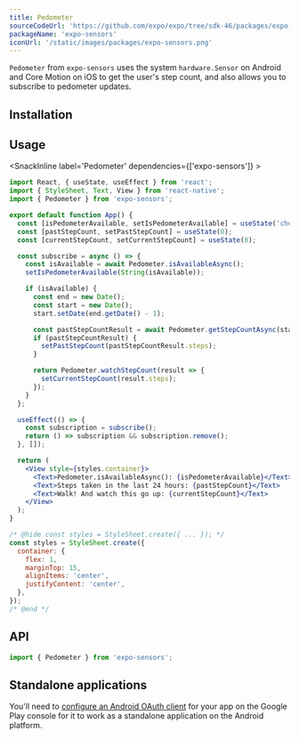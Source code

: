 ```yaml
---
title: Pedometer
sourceCodeUrl: 'https://github.com/expo/expo/tree/sdk-46/packages/expo-sensors'
packageName: 'expo-sensors'
iconUrl: '/static/images/packages/expo-sensors.png'
---
```



`Pedometer` from `expo-sensors` uses the system `hardware.Sensor` on Android and Core Motion on iOS to get the user's step count, and also allows you to subscribe to pedometer updates.

<PlatformsSection android emulator ios simulator />

## Installation

<APIInstallSection />

## Usage

<SnackInline label='Pedometer' dependencies={['expo-sensors']} >

```jsx
import React, { useState, useEffect } from 'react';
import { StyleSheet, Text, View } from 'react-native';
import { Pedometer } from 'expo-sensors';

export default function App() {
  const [isPedometerAvailable, setIsPedometerAvailable] = useState('checking');
  const [pastStepCount, setPastStepCount] = useState(0);
  const [currentStepCount, setCurrentStepCount] = useState(0);

  const subscribe = async () => {
    const isAvailable = await Pedometer.isAvailableAsync();
    setIsPedometerAvailable(String(isAvailable));

    if (isAvailable) {
      const end = new Date();
      const start = new Date();
      start.setDate(end.getDate() - 1);

      const pastStepCountResult = await Pedometer.getStepCountAsync(start, end);
      if (pastStepCountResult) {
        setPastStepCount(pastStepCountResult.steps);
      }

      return Pedometer.watchStepCount(result => {
        setCurrentStepCount(result.steps);
      });
    }
  };

  useEffect(() => {
    const subscription = subscribe();
    return () => subscription && subscription.remove();
  }, []);

  return (
    <View style={styles.container}>
      <Text>Pedometer.isAvailableAsync(): {isPedometerAvailable}</Text>
      <Text>Steps taken in the last 24 hours: {pastStepCount}</Text>
      <Text>Walk! And watch this go up: {currentStepCount}</Text>
    </View>
  );
}

/* @hide const styles = StyleSheet.create({ ... }); */
const styles = StyleSheet.create({
  container: {
    flex: 1,
    marginTop: 15,
    alignItems: 'center',
    justifyContent: 'center',
  },
});
/* @end */
```

</SnackInline>

## API

```js
import { Pedometer } from 'expo-sensors';
```

<APISection packageName="expo-pedometer" apiName="Pedometer" />

## Standalone applications

You'll need to [configure an Android OAuth client](https://developers.google.com/fit/android/get-api-key) for your app on the Google Play console for it to work as a standalone application on the Android platform.
